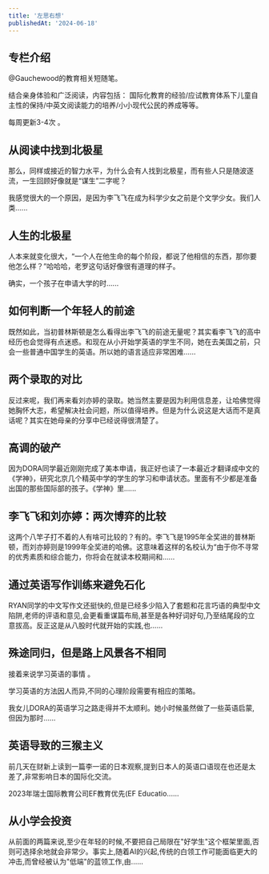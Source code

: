 ```yaml
---
title: '左思右想'
publishedAt: '2024-06-18'
---
```


## 专栏介绍

@Gauchewood的教育相关短随笔。   
  
结合亲身体验和广泛阅读，内容包括： 国际化教育的经验/应试教育体系下儿童自主性的保持/中英文阅读能力的培养/小小现代公民的养成等等。   
  
每周更新3-4次 。

## 从阅读中找到北极星
那么，同样或接近的智力水平，为什么会有人找到北极星，而有些人只是随波逐流，一生回顾好像就是“谋生”二字呢？

我感觉很大的一个原因，是因为李飞飞在成为科学少女之前是个文学少女。我们人类......

## 人生的北极星
 

人本来就变化很大，“一个人在他生命的每个阶段，都说了他相信的东西，那你要他怎么样？”哈哈哈，老罗这句话好像很有道理的样子。

确实，一个孩子在申请大学的时......

## 如何判断一个年轻人的前途
既然如此，当初普林斯顿是怎么看得出李飞飞的前途无量呢？其实看李飞飞的高中经历也会觉得有点迷惑。和现在从小开始学英语的学生不同，她在去美国之前，只会一些普通中国学生的英语。所以她的语言适应非常困难......

## 两个录取的对比
反过来呢，我们再来看刘亦婷的录取。她当然主要是因为利用信息差，让哈佛觉得她胸怀大志，希望解决社会问题，所以值得培养。但是为什么说这是大话而不是真话呢？其实在她母亲的分享中已经说得很清楚了。

## 高调的破产
因为DORA同学最近刚刚完成了美本申请，我正好也读了一本最近才翻译成中文的《学神》，研究北京几个精英中学的学生的学习和申请状态。里面有不少都是准备出国的那些国际部的孩子。《学神》里......

## 李飞飞和刘亦婷：两次博弈的比较
这两个八竿子打不着的人有啥可比较的？有的。李飞飞是1995年全奖进的普林斯顿，而刘亦婷则是1999年全奖进的哈佛。这意味着这样的名校认为“由于你不寻常的优秀素质和综合能力，你将会在就读本校期间和......

## 通过英语写作训练来避免石化
RYAN同学的中文写作文还挺快的,但是已经多少陷入了套题和花言巧语的典型中文陷阱,老师的评语和意见,会更看重谋篇布局,甚至是各种好词好句,乃至结尾段的立意拔高。反正这是从八股时代就开始的实践,也......

## 殊途同归，但是路上风景各不相同
接着来说学习英语的事情 。

学习英语的方法因人而异,不同的心理阶段需要有相应的策略。

我女儿DORA的英语学习之路走得并不太顺利。她小时候虽然做了一些英语启蒙,但因为那时......

## 英语导致的三猴主义
前几天在财新上读到一篇李一诺的日本观察,提到日本人的英语口语现在也还是太差了,非常影响日本的国际化交流。

2023年瑞士国际教育公司EF教育优先(EF Educatio......

## 从小学会投资
从前面的两篇来说,至少在年轻的时候,不要把自己局限在"好学生"这个框架里面,否则可选择余地就会非常少。事实上,随着AI的兴起,传统的白领工作可能面临更大的冲击,而曾经被认为"低端"的蓝领工作,由......


